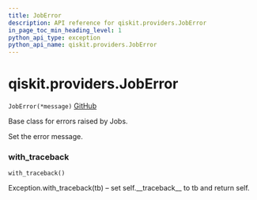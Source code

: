 ```yaml
---
title: JobError
description: API reference for qiskit.providers.JobError
in_page_toc_min_heading_level: 1
python_api_type: exception
python_api_name: qiskit.providers.JobError
---
```


# qiskit.providers.JobError

<span id="qiskit.providers.JobError" />

`JobError(*message)` [GitHub](https://github.com/qiskit/qiskit/tree/stable/0.18/qiskit/providers/exceptions.py "view source code")

Base class for errors raised by Jobs.

Set the error message.

### with\_traceback

<span id="qiskit.providers.JobError.with_traceback" />

`with_traceback()`

Exception.with\_traceback(tb) – set self.\_\_traceback\_\_ to tb and return self.

